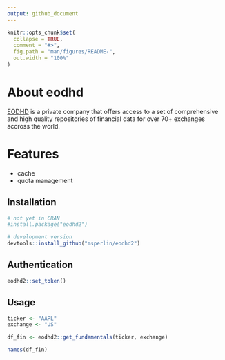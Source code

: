 ```yaml
---
output: github_document
---
```


<!-- README.md is generated from README.Rmd. Please edit that file -->

```r
knitr::opts_chunk$set(
  collapse = TRUE,
  comment = "#>",
  fig.path = "man/figures/README-",
  out.width = "100%"
)
```

# About eodhd

<!-- badges: start -->
<!-- badges: end -->

[EODHD](https://eodhd.com/) is a private company that offers access to a set of comprehensive and high quality repositories of  financial data for over 70+ exchanges accross the world. 

# Features

- cache
- quota management


## Installation

```r
# not yet in CRAN
#install.package("eodhd2")

# development version
devtools::install_github("msperlin/eodhd2")
```


## Authentication

```r
eodhd2::set_token()
```

## Usage

```r
ticker <- "AAPL"
exchange <- "US"

df_fin <- eodhd2::get_fundamentals(ticker, exchange)

names(df_fin)
```


